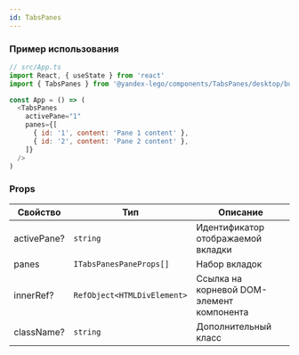 ```yaml
---
id: TabsPanes
---
```


### Пример использования

```js
// src/App.ts
import React, { useState } from 'react'
import { TabsPanes } from '@yandex-lego/components/TabsPanes/desktop/bundle'

const App = () => (
  <TabsPanes
    activePane="1"
    panes={[
      { id: '1', content: 'Pane 1 content' },
      { id: '2', content: 'Pane 2 content' },
    ]}
  />
)
```

### Props

<!-- props:start -->
| Свойство    | Тип                         | Описание                                  |
| ----------- | --------------------------- | ----------------------------------------- |
| activePane? | `string`                    | Идентификатор отображаемой вкладки        |
| panes       | `ITabsPanesPaneProps[]`     | Набор вкладок                             |
| innerRef?   | `RefObject<HTMLDivElement>` | Ссылка на корневой DOM-элемент компонента |
| className?  | `string`                    | Дополнительный класс                      |
<!-- props:end -->
